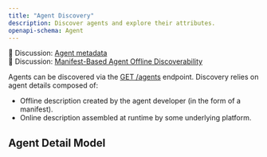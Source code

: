 ```yaml
---
title: "Agent Discovery"
description: Discover agents and explore their attributes.
openapi-schema: Agent
---
```



<AlphaWarning />

💬 Discussion: [Agent metadata](https://github.com/orgs/i-am-bee/discussions/432)  
💬 Discussion: [Manifest-Based Agent Offline Discoverability](https://github.com/orgs/i-am-bee/discussions/344)

Agents can be discovered via the [GET /agents](/acp/spec/agents-list) endpoint. Discovery relies on agent details composed of:

- Offline description created by the agent developer (in the form of a manifest).
- Online description assembled at runtime by some underlying platform.

## Agent Detail Model
